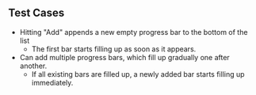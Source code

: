 ## Test Cases

- Hitting "Add" appends a new empty progress bar to the bottom of the list
  - The first bar starts filling up as soon as it appears.
- Can add multiple progress bars, which fill up gradually one after another.
  - If all existing bars are filled up, a newly added bar starts filling up immediately.
